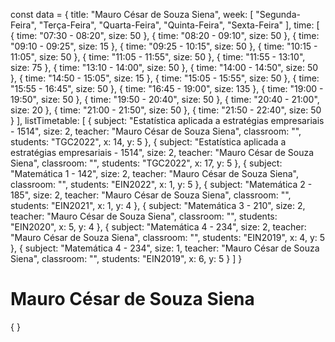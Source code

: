 const data = {
  title: "Mauro César de Souza Siena",
  week: [
    "Segunda-Feira",
    "Terça-Feira",
    "Quarta-Feira",
    "Quinta-Feira",
    "Sexta-Feira"
  ],
  time: [
    {
      time: "07:30 - 08:20",
      size: 50
    },
    {
      time: "08:20 - 09:10",
      size: 50
    },
    {
      time: "09:10 - 09:25",
      size: 15
    },
    {
      time: "09:25 - 10:15",
      size: 50
    },
    {
      time: "10:15 - 11:05",
      size: 50
    },
    {
      time: "11:05 - 11:55",
      size: 50
    },
    {
      time: "11:55 - 13:10",
      size: 75
    },
    {
      time: "13:10 - 14:00",
      size: 50
    },
    {
      time: "14:00 - 14:50",
      size: 50
    },
    {
      time: "14:50 - 15:05",
      size: 15
    },
    {
      time: "15:05 - 15:55",
      size: 50
    },
    {
      time: "15:55 - 16:45",
      size: 50
    },
    {
      time: "16:45 - 19:00",
      size: 135
    },
    {
      time: "19:00 - 19:50",
      size: 50
    },
    {
      time: "19:50 - 20:40",
      size: 50
    },
    {
      time: "20:40 - 21:00",
      size: 20
    },
    {
      time: "21:00 - 21:50",
      size: 50
    },
    {
      time: "21:50 - 22:40",
      size: 50
    }
  ],
  listTimetable: [
    {
      subject: "Estatística aplicada a estratégias empresariais - 1514",
      size: 2,
      teacher: "Mauro César de Souza Siena",
      classroom: "",
      students: "TGC2022",
      x: 14,
      y: 5
    },
    {
      subject: "Estatística aplicada a estratégias empresariais - 1514",
      size: 2,
      teacher: "Mauro César de Souza Siena",
      classroom: "",
      students: "TGC2022",
      x: 17,
      y: 5
    },
    {
      subject: "Matemática 1 - 142",
      size: 2,
      teacher: "Mauro César de Souza Siena",
      classroom: "",
      students: "EIN2022",
      x: 1,
      y: 5
    },
    {
      subject: "Matemática 2 - 185",
      size: 2,
      teacher: "Mauro César de Souza Siena",
      classroom: "",
      students: "EIN2021",
      x: 1,
      y: 4
    },
    {
      subject: "Matemática 3 - 210",
      size: 2,
      teacher: "Mauro César de Souza Siena",
      classroom: "",
      students: "EIN2020",
      x: 5,
      y: 4
    },
    {
      subject: "Matemática 4 - 234",
      size: 2,
      teacher: "Mauro César de Souza Siena",
      classroom: "",
      students: "EIN2019",
      x: 4,
      y: 5
    },
    {
      subject: "Matemática 4 - 234",
      size: 1,
      teacher: "Mauro César de Souza Siena",
      classroom: "",
      students: "EIN2019",
      x: 6,
      y: 5
    }
  ]
}

# Mauro César de Souza Siena

<div>
    {
        <Grid
            title={data.title}
            weekDays={data.week}
            time={data.time}
            listClasses={data.listTimetable}
        />
    }
</div>
